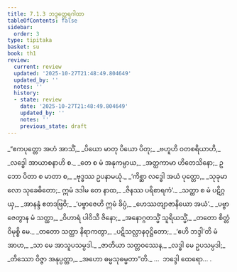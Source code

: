 ```yaml
---
title: 7.1.3 ဘဒ္ဒတ္ထေရဂါထာ
tableOfContents: false
sidebar:
  order: 3
type: tipitaka
basket: su
book: th1
review:
  current: review
  updated: '2025-10-27T21:48:49.804649'
  updated_by: ''
  notes: ''
  history:
  - state: review
    date: '2025-10-27T21:48:49.804649'
    updated_by: ''
    notes: ''
    previous_state: draft
---
```



<ReviewStatus review={frontmatter.review} showDetails={true} />

<HypothesisAnnotation frontmatter={frontmatter} />

<DynamicBreadcrumb />

<Division number="473" book="th1" e="ch" v="19" p="292">

<Paragraph number="760" type="verses" book="th1">
_“ဧကပုတ္တော အဟံ အာသိံ,_  
_ပိယော မာတု ပိယော ပိတု;_  
_ဗဟူဟိ ဝတစရိယာဟိ,_  
_လဒ္ဓေါ အာယာစနာဟိ စ._  

</Paragraph>

</Division>
<Division number="474" book="th1" e="ch" v="19" p="292">

<Paragraph number="761" type="verses" book="th1">
_တေ စ မံ အနုကမ္ပာယ,_  
_အတ္ထကာမာ ဟိတေသိနော;_  
ဥဘော ပိတာ စ မာတာ စ,_  
_ဗုဒ္ဓဿ ဥပနာမယုံ._  

</Paragraph>

</Division>
<Division number="475" book="th1" e="ch" v="19" p="292">

<Paragraph number="762" type="verses" book="th1">
_‘ကိစ္ဆာ လဒ္ဓေါ အယံ ပုတ္တော,_  
_သုခုမာလော သုခေဓိတော;_  
ဣမံ ဒဒါမ တေ နာထ,_  
_ဇိနဿ ပရိစာရကံ’._  

</Paragraph>

</Division>
<Division number="476" book="th1" e="ch" v="19" p="292">

<Paragraph number="763" type="verses" book="th1">
_သတ္ထာ စ မံ ပဋိဂ္ဂယှ,_  
_အာနန္ဒံ ဧတဒဗြဝိ;_  
_‘ပဗ္ဗာဇေဟိ ဣမံ ခိပ္ပံ,_  
_ဟေဿတျာဇာနိယော အယံ’._  

</Paragraph>

</Division>
<Division number="477" book="th1" e="ch" v="19" p="292">

<Paragraph number="764" type="verses" book="th1">
_ပဗ္ဗာဇေတွာန မံ သတ္ထာ,_  
_ဝိဟာရံ ပါဝိသီ ဇိနော;_  
_အနောဂ္ဂတသ္မိံ သူရိယသ္မိံ,_  
_တတော စိတ္တံ ဝိမုစ္စိ မေ._  

</Paragraph>

</Division>
<Division number="478" book="th1" e="ch" v="19" p="292">

<Paragraph number="765" type="verses" book="th1">
_တတော သတ္ထာ နိရာကတွာ,_  
_ပဋိသလ္လာနဝုဋ္ဌိတော;_  
_‘ဧဟိ ဘဒ္ဒါ’တိ မံ အာဟ,_  
_သာ မေ အာသူပသမ္ပဒါ._  

</Paragraph>

</Division>
<Division number="479" book="th1" e="ch" v="19" p="292">

<Paragraph number="766" type="verses" book="th1">
_ဇာတိယာ သတ္တဝဿေန,_  
_လဒ္ဓါ မေ ဥပသမ္ပဒါ;_  
_တိဿော ဝိဇ္ဇာ အနုပ္ပတ္တာ,_  
_အဟော ဓမ္မသုဓမ္မတာ”တိ._  


</Paragraph>
</Division>

<Paragraph number="767" type="center" book="th1">
…  ဘဒ္ဒေါ ထေရော… .
</Paragraph>